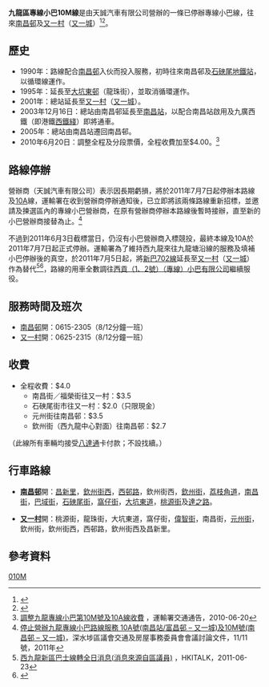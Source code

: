 {{Infobox Bus Route 
| image= 
| number= 九龍區專線小巴10M線
| operator= 天誠汽車有限公司
| garage= 
| length= 5.0公里
| time= 
| start= [[南昌邨|南昌邨]]
| via= [[富昌邨|富昌邨]]、[[深水埗|深水埗]]、[[石硤尾邨|石硤尾邨]]、[[大坑東邨|大坑東邨]]、[[南山邨|南山邨]]
| end= [[又一村|又一村]]（[[又一城|又一城]]）
| level= 0615-2305
| level1= 0625-2315
| frequency= 8/12分鐘一班
| Other_route= 無
| vehicle= [[豐田Coaster|豐田Coaster]]
| fare= $4.0
| section_fare_1= 南昌街／福榮街往又一村：$3.5<br>石硤尾街市往又一村：$2.0（只限現金）
| section_fare_2= 元州街往南昌邨：$3.5<br>欽州街（西九龍中心對面）往南昌邨：$2.7
| bgcolor= green
| fontcolor= #00FF00
| compete= [[港鐵|港鐵]]
}}

'''九龍區專線小巴10M線'''是由天誠汽車有限公司營辦的一條已停辦專線小巴線，往來[[南昌邨|南昌邨]]及[[又一村|又一村]]（[[又一城|又一城]]）<ref>{{Cite web |url=http://www.681busterminal.com/version2/index.php?fi=a201&id=107 |title=681巴士總站－九龍專線小巴10M線 |access-date=2011-03-11 |archive-date=2019-02-21 |archive-url=https://web.archive.org/web/20190221125924/http://www.681busterminal.com/version2/index.php?fi=a201&id=107 |dead-url=no }}</ref><ref>{{Cite web |url=http://www.td.gov.hk/tc/transport_in_hong_kong/public_transport/minibuses/green/gmb_online_guide/kowloon_gmb_routes/kln_10m/index.html |title=運輸署官方小巴路線資料：九龍專線小巴10M線 |accessdate=2011-03-11 |archive-date=2011-04-26 |archive-url=https://web.archive.org/web/20110426170331/http://www.td.gov.hk/tc/transport_in_hong_kong/public_transport/minibuses/green/gmb_online_guide/kowloon_gmb_routes/kln_10m/index.html |dead-url=no }}</ref>。

==歷史==
*1990年：路線配合[[南昌邨|南昌邨]]入伙而投入服務，初時往來南昌邨及[[石硤尾站|石硤尾地鐵站]]，以循環線運作。
*1995年：延長至[[大坑東邨|大坑東邨]]（龍珠街），並取消循環運作。
*2001年：總站延長至[[又一村|又一村]]（[[又一城|又一城]]）。
*2003年12月16日：總站由南昌邨延長至[[南昌站_(香港)|南昌站]]，以配合南昌站啟用及九廣西鐵（即港鐵[[西鐵綫|西鐵綫]]）即將通車。
*2005年：總站由南昌站遷回南昌邨。
*2010年6月20日：調整全程及分段票價，全程收費加至$4.00。<ref>[http://www.td.gov.hk/tc/traffic_notices/index_id_21952.html 調整九龍專線小巴第10M號及10A線收費] {{Wayback|url=http://www.td.gov.hk/tc/traffic_notices/index_id_21952.html |date=20160305014039 }}，運輸署交通通告，2010-06-20</ref>

==路線停辦==
營辦商（天誠汽車有限公司）表示因長期虧損，將於2011年7月7日起停辦本路線及[[九龍區專線小巴10A線|10A]]線，運輸署在收到營辦商停辦通知後，已立即將該兩條路線重新招標，並邀請及揀選區內的專線小巴營辦商，在原有營辦商停辦本路線後暫時接辦，直至新的小巴營辦商接替為止。<ref>[http://ssp.had.pbase.net/ssp_d/pdf/thac/2011/19th%20THAC/SSP_THAC_2011_011_TC.pdf 停止營辦九龍專線小巴路線服務 10A號(南昌站/富昌邨 – 又一城)及10M號(南昌邨 – 又一城)]{{dead link|date=2017年11月 |bot=InternetArchiveBot |fix-attempted=yes }}，深水埗區議會交通及房屋事務委員會會議討論文件，11/11號，2011年</ref>

不過到2011年6月3日截標當日，仍沒有小巴營辦商入標競投，最終本線及10A於2011年7月7日起正式停辦。運輸署為了維持西九龍來往九龍塘沿線的服務及填補小巴停辦後的真空，於2011年7月5日起，將[[新巴702線|新巴702線]]延長至[[又一村|又一村]]（[[又一城|又一城]]）作為替代<ref>[http://www.hkitalk.net/HKiTalk2/viewthread.php?tid=625193&extra=page%3D1 西九龍新區巴士線轉全日消息(消息來源自區議員)] {{Wayback|url=http://www.hkitalk.net/HKiTalk2/viewthread.php?tid=625193&extra=page%3D1 |date=20150924030957 }}，HKITALK，2011-06-23</ref><ref>{{Cite web |url=http://www.td.gov.hk/tc/traffic_notices/index_id_26592.html |title=運輸署交通通告：九龍專線小巴第10A/10M號終止服務及新巴第702號線服務調整 |accessdate=2011-07-04 |archive-date=2019-11-04 |archive-url=https://web.archive.org/web/20191104073804/https://www.td.gov.hk/tc/traffic_notices/index_id_26592.html |dead-url=no }}</ref>，路線的用車全數調往[[西貢（1、2號）（專線）小巴有限公司|西貢（1、2號）（專線）小巴有限公司]]繼續服役。

==服務時間及班次==
*[[南昌邨|南昌邨]]開：0615-2305（8/12分鐘一班）
*[[又一村|又一村]]開：0625-2315（8/12分鐘一班）

==收費==
*全程收費：$4.0
**南昌街／福榮街往又一村：$3.5
**石硤尾街市往又一村：$2.0（只限現金）
**元州街往南昌邨：$3.5
**欽州街（西九龍中心對面）往南昌邨：$2.7
（此線所有車輛均接受[[八達通|八達通]]卡付款；不設找續。）

==行車路線==
*'''[[南昌邨|南昌邨]]'''開：[[昌新里|昌新里]]，[[欽州街西|欽州街西]]，[[西邨路|西邨路]]，欽州街西，[[欽州街|欽州街]]，[[荔枝角道|荔枝角道]]，[[南昌街_(香港)|南昌街]]，[[巴域街|巴域街]]，[[石硤尾街|石硤尾街]]，[[窩仔街|窩仔街]]，[[大坑東道|大坑東道]]，[[桃源街|桃源街]]及[[達之路|達之路]]。

*'''[[又一村|又一村]]'''開：桃源街，龍珠街，大坑東道，窩仔街，[[偉智街|偉智街]]，南昌街，[[元州街|元州街]]，欽州街，欽州街西，西邨路，欽州街西及昌新里。

==參考資料==
{{reflist}}
[[Category:已取消小巴路線|010M]]
